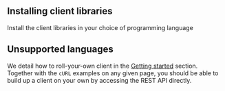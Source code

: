 

## Installing client libraries

Install the client libraries in your choice of programming language

<Examples subject="installation" />

## Unsupported languages

We detail how to roll-your-own client in the [Getting
started](getting-started.md) section. Together with the `cURL` examples on
any given page, you should be able to build up a client on your own by
accessing the REST API directly.

